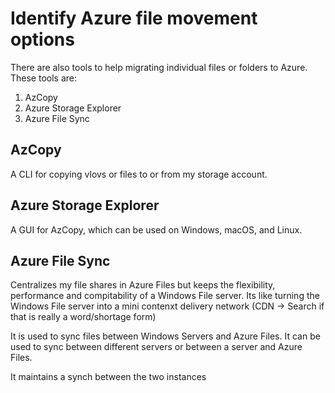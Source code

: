 # Identify Azure file movement options

There are also tools to help migrating individual files or folders to Azure. These tools are:

1. AzCopy
2. Azure Storage Explorer
3. Azure File Sync

## AzCopy

A CLI for copying vlovs or files to or from my storage account.

## Azure Storage Explorer

A GUI for AzCopy, which can be used on Windows, macOS, and Linux.

## Azure File Sync

Centralizes my file shares in Azure Files but keeps the flexibility, performance and compitability of a Windows File server.
Its like turning the Windows File server into a mini contenxt delivery network (CDN -> Search if that is really a word/shortage form)

It is used to sync files between Windows Servers and Azure Files. It can be used to sync between different servers or between a server and Azure Files.

It maintains a synch between the two instances
